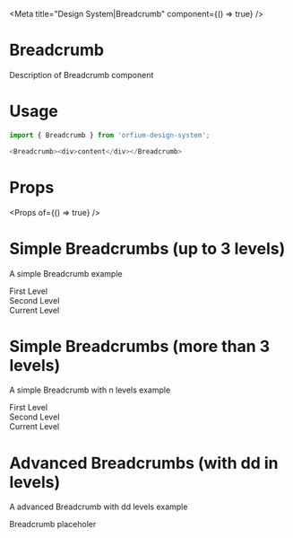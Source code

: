 
<Meta title="Design System|Breadcrumb" component={() => true} />

# Breadcrumb

Description of Breadcrumb component

# Usage

```js
import { Breadcrumb } from 'orfium-design-system';

<Breadcrumb><div>content</div></Breadcrumb>
```

# Props

<Props of={() => true} />


# Simple Breadcrumbs (up to 3 levels)
A simple Breadcrumb example

<Preview>
  <Story name="Simple Breadcrumbs">
    <Stack>
        <Breadcrump>
          <div>First Level</div>
          <div>Second Level</div>
          <div>Current Level</div>
        </Breadcrump>
    </Stack>
  </Story>
</Preview>

# Simple Breadcrumbs (more than 3 levels)
A simple Breadcrumb with n levels example

<Preview>
  <Story name="Simple Breadcrumbs with options">
    <Stack>
      <Breadcrump separatorContent={"/"}>
        <div>First Level</div>
        <div>Second Level</div>
        <div>Current Level</div>
      </Breadcrump>
    </Stack>
  </Story>
</Preview>

# Advanced Breadcrumbs (with dd in levels)
A advanced Breadcrumb with dd levels example

<Preview>
  <Story name="Advanced Breadcrumbs">
    <Stack>
        <div>Breadcrumb placeholer</div>
    </Stack>
  </Story>
</Preview>